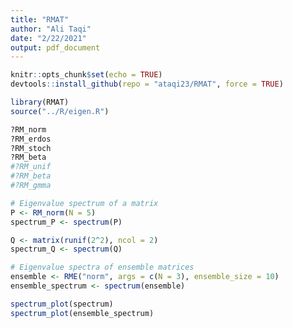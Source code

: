 ```yaml
---
title: "RMAT"
author: "Ali Taqi"
date: "2/22/2021"
output: pdf_document
---
```


```r
knitr::opts_chunk$set(echo = TRUE)
devtools::install_github(repo = "ataqi23/RMAT", force = TRUE)
```

```r
library(RMAT)
source("../R/eigen.R")
```

```r
?RM_norm
?RM_erdos
?RM_stoch
?RM_beta
#?RM_unif
#?RM_beta
#?RM_gmma
```

```r
# Eigenvalue spectrum of a matrix
P <- RM_norm(N = 5)
spectrum_P <- spectrum(P)

Q <- matrix(runif(2^2), ncol = 2)
spectrum_Q <- spectrum(Q)

# Eigenvalue spectra of ensemble matrices
ensemble <- RME("norm", args = c(N = 3), ensemble_size = 10)
ensemble_spectrum <- spectrum(ensemble)
```

```r
spectrum_plot(spectrum)
spectrum_plot(ensemble_spectrum)
```
```r

```

